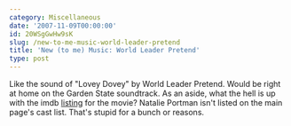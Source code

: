 ```yaml
---
category: Miscellaneous
date: '2007-11-09T00:00:00'
id: 20WSgGwHw9sK
slug: /new-to-me-music-world-leader-pretend
title: 'New (to me) Music: World Leader Pretend'
type: post
---
```


Like the sound of "Lovey Dovey" by World Leader Pretend. Would be
right at home on the Garden State soundtrack. As an aside, what the
hell is up with the imdb [listing]() for the movie? Natalie Portman
isn't listed on the main page's cast list. That's stupid for a
bunch or reasons.